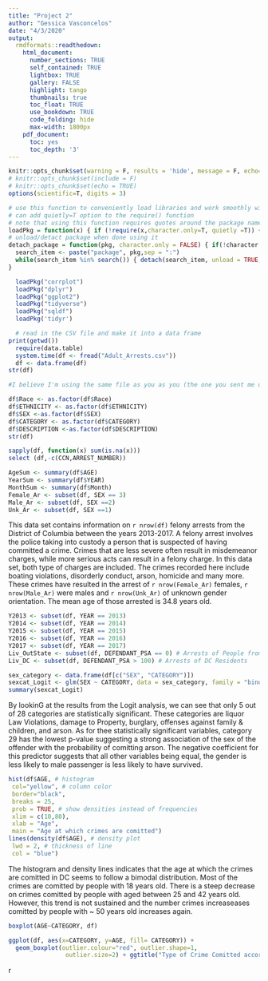 ```yaml
---
title: "Project 2"
author: "Gessica Vasconcelos"
date: "4/3/2020"
output: 
  rmdformats::readthedown:
    html_document:
      number_sections: TRUE
      self_contained: TRUE
      lightbox: TRUE
      gallery: FALSE
      highlight: tango 
      thumbnails: true
      toc_float: TRUE
      use_bookdown: TRUE
      code_folding: hide 
      max-width: 1800px
    pdf_document:
      toc: yes
      toc_depth: '3'
---
```

```r
knitr::opts_chunk$set(warning = F, results = 'hide', message = F, echo=F)
# knitr::opts_chunk$set(include = F)
# knitr::opts_chunk$set(echo = TRUE)
options(scientific=T, digits = 3) 
```

```r
# use this function to conveniently load libraries and work smoothly with knitting
# can add quietly=T option to the require() function
# note that using this function requires quotes around the package name, as you would when installing packages.
loadPkg = function(x) { if (!require(x,character.only=T, quietly =T)) { install.packages(x,dep=T,repos="http://cran.us.r-project.org"); if(!require(x,character.only=T)) stop("Package not found") } }
# unload/detact package when done using it 
detach_package = function(pkg, character.only = FALSE) { if(!character.only) { pkg <- deparse(substitute(pkg)) } 
  search_item <- paste("package", pkg,sep = ":") 
  while(search_item %in% search()) { detach(search_item, unload = TRUE, character.only = TRUE) } 
}
```

```r
  loadPkg("corrplot")
  loadPkg("dplyr")
  loadPkg("ggplot2")
  loadPkg("tidyverse")
  loadPkg("sqldf")
  loadPkg('tidyr')
```

``` r
  # read in the CSV file and make it into a data frame
print(getwd())
  require(data.table)
  system.time(df <- fread("Adult_Arrests.csv"))
  df <- data.frame(df)
str(df)
```

```r

#I believe I'm using the same file as you as you (the one you sent me on the email) but I was getting an error so I just changed the names to match the ones in the file.

df$Race <- as.factor(df$Race)
df$ETHNICITY <- as.factor(df$ETHNICITY)
df$SEX <-as.factor(df$SEX)
df$CATEGORY <- as.factor(df$CATEGORY)
df$DESCRIPTION <-as.factor(df$DESCRIPTION)
str(df)
```


```r
sapply(df, function(x) sum(is.na(x)))
select (df,-c(CCN,ARREST_NUMBER))
```

```r
AgeSum <- summary(df$AGE)
YearSum <- summary(df$YEAR)
MonthSum <- summary(df$Month)
Female_Ar <- subset(df, SEX == 3)
Male_Ar <- subset(df, SEX ==2)
Unk_Ar <- subset(df, SEX ==1)

```  

This data set contains information on `r nrow(df)` felony arrests from the District of Columbia between the years 2013-2017. A felony arrest involves the police taking into custody a person that is suspected of having committed a crime. Crimes that are less severe often result in misdemeanor charges, while more serious acts can result in a felony charge. In this data set, both type of charges are included. The crimes recorded here include boating violations, disorderly conduct, arson, homicide and many more. These crimes have resulted in the arrest of `r nrow(Female_Ar)` females, `r nrow(Male_Ar)` were males and `r nrow(Unk_Ar)` of unknown gender orientation. The mean age of those arrested is 34.8 years old. 

```r
Y2013 <- subset(df, YEAR == 2013)
Y2014 <- subset(df, YEAR == 2014)
Y2015 <- subset(df, YEAR == 2015)
Y2016 <- subset(df, YEAR == 2016)
Y2017 <- subset(df, YEAR == 2017)
Liv_OutState <- subset(df, DEFENDANT_PSA == 0) # Arrests of People from out-of-state 
Liv_DC <- subset(df, DEFENDANT_PSA > 100) # Arrests of DC Residents 
```


```r

sex_category <- data.frame(df[c("SEX", "CATEGORY")])
sexcat_Logit <- glm(SEX ~ CATEGORY, data = sex_category, family = "binomial")
summary(sexcat_Logit)
```

By lookinG at the results from the Logit analysis, we can see that only 5 out of 28 categories are statistically significant. These categories are liquor Law Violations, damage to Property, burglary, offenses against family & children, and arson. As for thee statistically significant variables, category 29 has the lowest p-value suggesting a strong association of the sex of the offender with the probability of comitting arson. The negative coefficient for this predictor suggests that all other variables being equal, the gender is less likely to male passenger is less likely to have survived.



```r
hist(df$AGE, # histogram
 col="yellow", # column color
 border="black",
 breaks = 25,
 prob = TRUE, # show densities instead of frequencies
 xlim = c(10,80),
 xlab = "Age",
 main = "Age at which crimes are comitted")
lines(density(df$AGE), # density plot
 lwd = 2, # thickness of line
 col = "blue")
```
The histogram and density lines indicates that the age at which the crimes are comitted in DC seems to follow a bimodal distribution. Most of the crimes are comitted by people with 18 years old. There is a steep decrease on crimes comitted by people with aged between 25 and 42 years old. However, this trend is not sustained and the number crimes increaseases comitted by people with ~ 50 years old increases again. 


```r

boxplot(AGE~CATEGORY, df)

ggplot(df, aes(x=CATEGORY, y=AGE, fill= CATEGORY)) + 
  geom_boxplot(outlier.colour="red", outlier.shape=1,
                outlier.size=2) + ggtitle("Type of Crime Comitted according to age")

```


{r Can age be used and a predictor for kidnepping}


